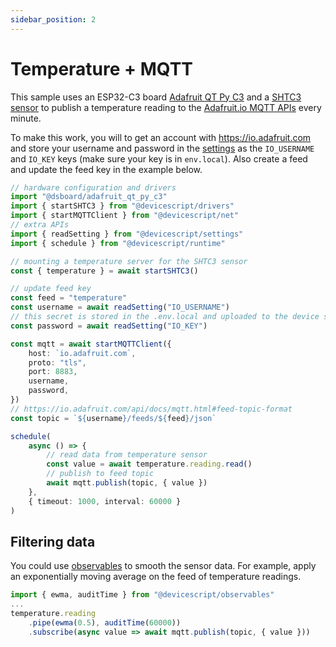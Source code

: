 ```yaml
---
sidebar_position: 2
---
```


# Temperature + MQTT

This sample uses an ESP32-C3 board [Adafruit QT Py C3](/devices/esp32/adafruit-qt-py-c3)
and a [SHTC3 sensor](https://www.adafruit.com/product/4636) to publish a temperature reading to
the [Adafruit.io MQTT APIs](https://www.mqtt-dashboard.com/) every minute.

To make this work, you will to get an account with https://io.adafruit.com
and store your username and password in the [settings](/developer/settings)
as the `IO_USERNAME` and `IO_KEY` keys (make sure your key is in `env.local`).
Also create a feed and update the feed key in the example below.

```ts
// hardware configuration and drivers
import "@dsboard/adafruit_qt_py_c3"
import { startSHTC3 } from "@devicescript/drivers"
import { startMQTTClient } from "@devicescript/net"
// extra APIs
import { readSetting } from "@devicescript/settings"
import { schedule } from "@devicescript/runtime"

// mounting a temperature server for the SHTC3 sensor
const { temperature } = await startSHTC3()

// update feed key
const feed = "temperature"
const username = await readSetting("IO_USERNAME")
// this secret is stored in the .env.local and uploaded to the device settings
const password = await readSetting("IO_KEY")

const mqtt = await startMQTTClient({
    host: `io.adafruit.com`,
    proto: "tls",
    port: 8883,
    username,
    password,
})
// https://io.adafruit.com/api/docs/mqtt.html#feed-topic-format
const topic = `${username}/feeds/${feed}/json`

schedule(
    async () => {
        // read data from temperature sensor
        const value = await temperature.reading.read()
        // publish to feed topic
        await mqtt.publish(topic, { value })
    },
    { timeout: 1000, interval: 60000 }
)
```

## Filtering data

You could use [observables](/developer/observables) to smooth the sensor
data. For example, apply an exponentially moving average
on the feed of temperature readings.

```ts skip
import { ewma, auditTime } from "@devicescript/observables"
...
temperature.reading
    .pipe(ewma(0.5), auditTime(60000))
    .subscribe(async value => await mqtt.publish(topic, { value }))
```
